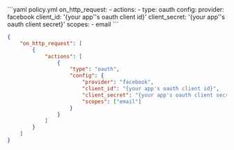 <CodeGroup>
```yaml policy.yml
on_http_request:
  - actions:
      - type: oauth
        config:
          provider: facebook
          client_id: '{your app''s oauth client id}'
          client_secret: '{your app''s oauth client secret}'
          scopes:
            - email
```

```json policy.json
{
	"on_http_request": [
		{
			"actions": [
				{
					"type": "oauth",
					"config": {
						"provider": "facebook",
						"client_id": "{your app's oauth client id}",
						"client_secret": "{your app's oauth client secret}",
						"scopes": ["email"]
					}
				}
			]
		}
	]
}
```

</CodeGroup>
